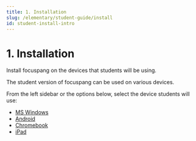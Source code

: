 ```yaml
---
title: 1. Installation
slug: /elementary/student-guide/install
id: student-install-intro
---
```



# 1. Installation

Install focuspang on the devices that students will be using.

The student version of focuspang can be used on various devices.

From the left sidebar or the options below, select the device students will use:

- [MS Windows](/en/docs/elementary/student-guide/install-window)
- [Android](/en/docs/elementary/student-guide/install-android)
- [Chromebook](/en/docs/elementary/student-guide/install-chromebook)
- [iPad](/en/docs/elementary/student-guide/install-ipad)
